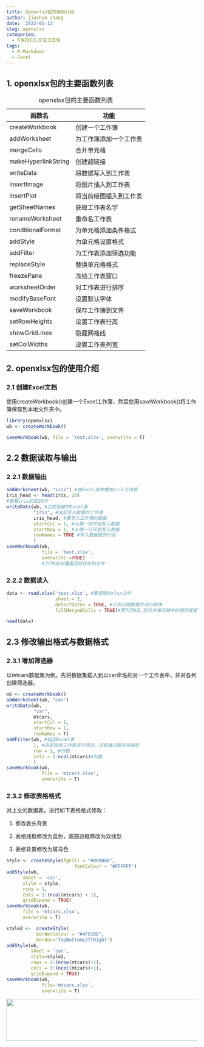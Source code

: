 ```yaml
---
title: Openxlsx包的使用介绍
author: jiashun zhang
date: '2022-01-12'
slug: openxlsx
categories:
  - R与EXCEL交互工具包
tags:
  - R Markdown
  - Excel
---
```


## 1. openxlsx包的主要函数列表

| 函数名              | 功能                   |
|---------------------|------------------------|
| createWorkbook      | 创建一个工作簿         |
| addWorksheet        | 为工作簿添加一个工作表 |
| mergeCells          | 合并单元格             |
| makeHyperlinkString | 创建超链接             |
| writeData           | 将数据写入到工作表     |
| insertImage         | 将图片插入到工作表     |
| insertPlot          | 将当前绘图插入到工作表 |
| getSheetNames       | 获取工作表名字         |
| renameWorksheet     | 重命名工作表           |
| conditionalFormat   | 为单元格添加条件格式   |
| addStyle            | 为单元格设置格式       |
| addFilter           | 为工作表添加筛选功能   |
| replaceStyle        | 替换单元格格式         |
| freezePane          | 冻结工作表窗口         |
| worksheetOrder      | 对工作表进行排序       |
| modifyBaseFont      | 设置默认字体           |
| saveWorkbook        | 保存工作簿到文件       |
| setRowHeights       | 设置工作表行高         |
| showGridLines       | 隐藏网格线             |
| setColWidths        | 设置工作表列宽         |

: openxlsx包的主要函数列表

## 2. openxlsx包的使用介绍

### 2.1 创建Excel文档

使用createWorkbook()创建一个Excel工作簿，然后使用saveWorkbook()将工作簿保存到本地文件夹中。

```r
library(openxlsx)
wb <- createWorkbook()

saveWorkbook(wb, file = 'test.xlsx', overwrite = T)
```

## 2.2 数据读取与输出

### 2.2.1 数据输出

```r
addWorksheet(wb, "iris") #在Excel表中增加iris工作表
iris_head <- head(iris, 20) 
#查看iris的前20行
writeData(wb, #之前创建的Excel表
          "iris", #指定写入数据的工作表
          iris_head, #要写入工作表的数据
          startCol = 1, #从哪一列开始写入数据
          startRow = 1, #从哪一行开始写入数据
          rowNames = TRUE #写入数据框的行名
          )
saveWorkbook(wb,
             file = 'test.xlsx',
             overwrite =TRUE)
             #为TRUE时覆盖已经存在的文件
```

### 2.2.2 数据读入

```r
data <- read.xlsx('test.xlsx', #要读取的xlsx文件
                  sheet = 2,
                  detectDates = TRUE, #识别日期数据并进行转换
                  fillMergedCells = TRUE)#若为TRUE,则合并单元格中的值将其提供给合并的所有单元格。
```

```r
head(data)
```

## 2.3 修改输出格式与数据格式

### 2.3.1 增加筛选器

以mtcars数据集为例。先将数据集插入到以car命名的另一个工作表中，并对各列创建筛选器。

```r
wb <- createWorkbook()
addWorksheet(wb, "car")
writeData(wb,
          "car",
          mtcars,
          startCol = 1,
          startRow = 1,
          rowNames = T)
addFilter(wb, #指定Excel表
          1, #指定具体工作表进行筛选，这里通过数字来指定
          row = 1, #行数
          cols = 1:ncol(mtcars)#列数
          )
saveWorkbook(wb,
             file = 'mtcars.xlsx',
             overwrite = T)
```

### 2.3.2 修改表格格式

对上文的数据表，进行如下表格格式修改：

1.  修改表头背景

2.  表格线框修改为蓝色，底部边框修改为双线型

3.  表格背景修改为斑马色

```r
style <- createStyle(fgFill = "#008B8B",
                         fontColour = "#FFFFFF")
addStyle(wb,
      sheet = 'car',
      style = style,
      rows = 1,
      cols = 1:(ncol(mtcars) + 1),
      gridExpand = TRUE)
saveWorkbook(wb,
      file = 'mtcars.xlsx',
      overwrite = T)

```

```r
style2 <-  createStyle(
           borderColour = "#4F81BD",
           border='TopBottomLeftRight')
addStyle(wb, 
         sheet = 'car', 
         style=style2, 
         rows = 2:(nrow(mtcars)+1), 
         cols = 1:(ncol(mtcars)+1), 
         gridExpand = TRUE)
saveWorkbook(wb, 
             file='mtcars.xlsx',
             overwrite = T)
```

![](!%5B%5D(https://gitee.com/zzhhang-jiashun/pic-bed/raw/master/20220112135743.png)){width="1000" height="110"}
